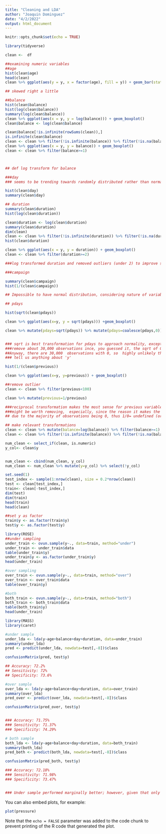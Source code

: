 ```yaml
---
title: "Cleaning and LDA"
author: "Joaquin Dominguez"
date: "4/2/2022"
output: html_document
---
```


```r
knitr::opts_chunk$set(echo = TRUE)
```


```r
library(tidyverse)

clean <-  df
```


```r
##examining numeric variables
##age
hist(clean$age)
head(clean)
clean %>% ggplot(aes(y = y, x = factor(age), fill = y)) + geom_bar(stat='identity')

## skewed right a little
```


```r
##balance
hist(clean$balance)
hist(log(clean$balance))
summary(log(clean$balance))
clean %>% ggplot(aes(x = y, y = log(balance))) + geom_boxplot()
clean$balance <- log(clean$balance)

clean$balance[!is.infinite(rowSums(clean)),]
is.infinite(clean$balance)
clean <- clean %>% filter(!is.infinite(balance)) %>% filter(!is.na(balance))
clean %>% ggplot(aes(x = y, y = balance)) + geom_boxplot()
clean <- clean %>% filter(balance>=1)



## def log transform for balance

```


```r
###day
### seems to be trending towards randomly distributed rather than normal, but it'll survive

hist(clean$day)
summary(clean$day)
```


```r
## duration
summary(clean$duration)
hist(log(clean$duration))

clean$duration <- log(clean$duration)
summary(clean$duration)
dim(clean)
clean <- clean %>% filter(!is.infinite(duration)) %>% filter(!is.na(duration))
hist(clean$duration)

clean %>% ggplot(aes(x = y, y = duration)) + geom_boxplot()
clean <- clean %>% filter(duration>=2)

###log transformed duration and removed outliers (under 2) to improve skewness
```


```r
###campaign

summary(clean$campaign)
hist(1/(clean$campaign))

## Impossible to have normal distribution, considering nature of variable, might be worth removing
```


```r
## pdays

hist(sqrt(clean$pdays))

clean %>% ggplot(aes(x=y, y = sqrt(pdays))) +geom_boxplot()

clean %>% mutate(pdays=sqrt(pdays)) %>% mutate(pdays=coalesce(pdays,0)) %>% count(pdays)


### sqrt is best transformation for pdays to approach normality, except it would 
###remove about 30,000 observations ince, you guessed it, the sqrt of 0 is 0. 
##Anyway, there are 30,000  observations with 0, so  highly unlikely this will be able
### tell us anything about 'y'
```


```r
hist(1/(clean$previous))

clean %>% ggplot(aes(x=y, y=previous)) + geom_boxplot()

##remove outlier
clean <- clean %>% filter(previous<100)

clean %>% mutate(previous=1/previous)

###reciprocal transformation makes the most sense for previous variable, but even then, it's not really  normally distributed
###might be worth removing,  especially, since the reason it makes the most sense is bc the 0 is removed,
## due to the majority of observations being 0, thus 1/0= undefined (or in this case, infinity). Traash.
```


```r

## make relevant transformations
clean <- clean %>% mutate(balance=log(balance)) %>% filter(balance>=1) %>% mutate(duration=log(duration)) %>% filter(duration>=2)
clean <- clean %>% filter(!is.infinite(balance)) %>% filter(!is.na(balance)) %>% filter(!is.infinite(duration)) %>% filter(!is.na(duration))


```


```r

num_clean <- select_if(clean, is.numeric)
y_col<- clean$y


num_clean <- cbind(num_clean, y_col)
num_clean <- num_clean %>% mutate(y=y_col) %>% select(!y_col)

set.seed(1)
test_index <- sample(1:nrow(clean), size = 0.2*nrow(clean))
test <- clean[test_index,]
train<- clean[-test_index,]
dim(test)
dim(train)
head(train)
head(clean)

##set y as factor
train$y <- as.factor(train$y)
test$y <- as.factor(test$y)


```

```r
library(ROSE)
##under sampling
under_train <- ovun.sample(y~., data=train, method="under")
under_train <- under_train$data
table(under_train$y)
under_train$y <- as.factor(under_train$y)
head(under_train)

#over sampling
over_train <- ovun.sample(y~., data=train, method="over")
over_train <- over_train$data
table(over_train$y)

#both
both_train <- ovun.sample(y~., data=train, method="both")
both_train <- both_train$data
table(both_train$y)
head(under_train)
```


```r
library(MASS)
library(caret)

#under sample
under_lda <- lda(y~age+balance+day+duration, data=under_train)
summary(under_lda)
pred <- predict(under_lda, newdata=test[,-8])$class

confusionMatrix(pred, test$y)

## Accuracy: 72.2%
## Sensitivity: 72%
## Specificity: 73.6%

#over sample
over_lda <- lda(y~age+balance+day+duration, data=over_train)
summary(over_lda)
pred_over <- predict(over_lda, newdata=test[,-8])$class

confusionMatrix(pred_over, test$y)


### Accuracy: 71.75%
### Sensitivity: 71.37%
### Specificity: 74.29%

# both sample
both_lda <- lda(y~age+balance+day+duration, data=both_train)
summary(both_lda)
pred_both <- predict(both_lda, newdata=test[,-8])$class

confusionMatrix(pred_both, test$y)

### Accuracy: 72.18%
### Sensitivity: 71.98%
### Specificity: 73.47%


### Under sample performed marginally better; however, given that only 4 numeric variables were used (only ones that met LDA assumptions), this method is not the best approach for this given dataset.
```


You can also embed plots, for example:

```r
plot(pressure)
```

Note that the `echo = FALSE` parameter was added to the code chunk to prevent printing of the R code that generated the plot.
